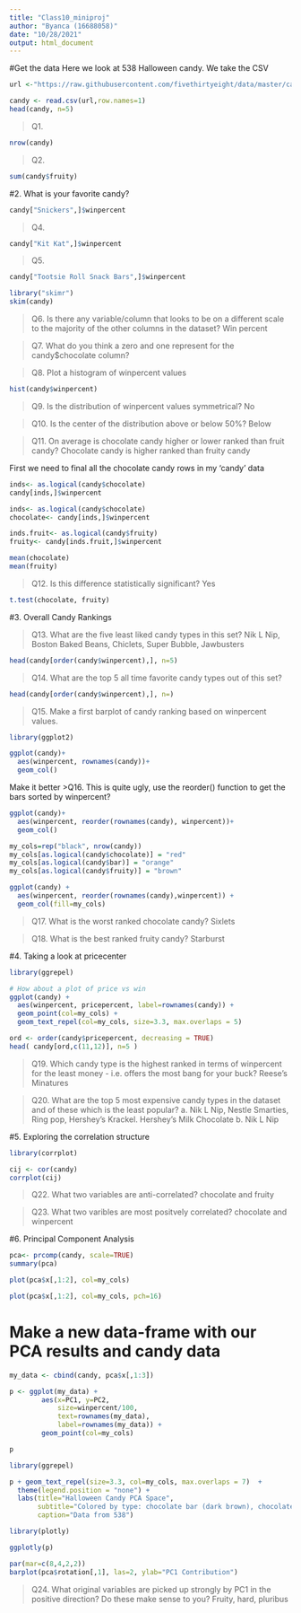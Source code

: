 ```yaml
---
title: "Class10_miniproj"
author: "Byanca (16688058)"
date: "10/28/2021"
output: html_document
---
```


#Get the data
Here we look at 538 Halloween candy. We take the CSV 

```r
url <-"https://raw.githubusercontent.com/fivethirtyeight/data/master/candy-power-ranking/candy-data.csv"

candy <- read.csv(url,row.names=1)
head(candy, n=5)
```
>Q1.

```r
nrow(candy)
```
>Q2.

```r
sum(candy$fruity)
```

#2. What is your favorite candy?

```r
candy["Snickers",]$winpercent
```

>Q4. 

```r
candy["Kit Kat",]$winpercent
```
>Q5.

```r
candy["Tootsie Roll Snack Bars",]$winpercent
```



```r
library("skimr")
skim(candy)
```

>Q6. Is there any variable/column that looks to be on a different scale to the majority of the other columns in the dataset?
      Win percent
      
>Q7. What do you think a zero and one represent for the candy$chocolate column?

>Q8. Plot a histogram of winpercent values

```r
hist(candy$winpercent)
```

>Q9. Is the distribution of winpercent values symmetrical?
No

>Q10. Is the center of the distribution above or below 50%?
Below

>Q11. On average is chocolate candy higher or lower ranked than fruit candy?
Chocolate candy is higher ranked than fruity candy

First we need to final all the chocolate candy rows in my 'candy' data

```r
inds<- as.logical(candy$chocolate)
candy[inds,]$winpercent 
```

```r
inds<- as.logical(candy$chocolate)
chocolate<- candy[inds,]$winpercent 

inds.fruit<- as.logical(candy$fruity)
fruity<- candy[inds.fruit,]$winpercent 

mean(chocolate)
mean(fruity)
```
>Q12. Is this difference statistically significant?
Yes

```r
t.test(chocolate, fruity)
```

#3. Overall Candy Rankings

>Q13. What are the five least liked candy types in this set?
Nik L Nip, Boston Baked Beans, Chiclets, Super Bubble, Jawbusters

```r
head(candy[order(candy$winpercent),], n=5)
```



>Q14. What are the top 5 all time favorite candy types out of this set?

```r
head(candy[order(candy$winpercent),], n=)
```

>Q15. Make a first barplot of candy ranking based on winpercent values.

```r
library(ggplot2)

ggplot(candy)+
  aes(winpercent, rownames(candy))+
  geom_col()
```

Make it better
>Q16. This is quite ugly, use the reorder() function to get the bars sorted by winpercent?

```r
ggplot(candy)+
  aes(winpercent, reorder(rownames(candy), winpercent))+
  geom_col()
```

```r
my_cols=rep("black", nrow(candy))
my_cols[as.logical(candy$chocolate)] = "red"
my_cols[as.logical(candy$bar)] = "orange"
my_cols[as.logical(candy$fruity)] = "brown"

ggplot(candy) + 
  aes(winpercent, reorder(rownames(candy),winpercent)) +
  geom_col(fill=my_cols) 
```
>Q17. What is the worst ranked chocolate candy?
Sixlets

>Q18. What is the best ranked fruity candy?
Starburst

#4. Taking a look at pricecenter

```r
library(ggrepel)

# How about a plot of price vs win
ggplot(candy) +
  aes(winpercent, pricepercent, label=rownames(candy)) +
  geom_point(col=my_cols) + 
  geom_text_repel(col=my_cols, size=3.3, max.overlaps = 5)
```
```r
ord <- order(candy$pricepercent, decreasing = TRUE)
head( candy[ord,c(11,12)], n=5 )
```

>Q19. Which candy type is the highest ranked in terms of winpercent for the least money - i.e. offers the most bang for your buck?
Reese's Minatures

>Q20. What are the top 5 most expensive candy types in the dataset and of these which is the least popular?
a. Nik L Nip, Nestle Smarties, Ring pop, Hershey's Krackel. Hershey's Milk Chocolate
b. Nik L Nip  

#5. Exploring the correlation structure

```r
library(corrplot)
```

```r
cij <- cor(candy)
corrplot(cij)
```
>Q22. What two variables are anti-correlated?
chocolate and fruity

>Q23. What two varibles are most positvely correlated?
chocolate and winpercent

#6. Principal Component Analysis
```r
pca<- prcomp(candy, scale=TRUE)
summary(pca)
```
 
```r
plot(pca$x[,1:2], col=my_cols)
```

```r
plot(pca$x[,1:2], col=my_cols, pch=16)
```
# Make a new data-frame with our PCA results and candy data

```r
my_data <- cbind(candy, pca$x[,1:3])
```

```r
p <- ggplot(my_data) + 
        aes(x=PC1, y=PC2, 
            size=winpercent/100,  
            text=rownames(my_data),
            label=rownames(my_data)) +
        geom_point(col=my_cols)

p
```

```r
library(ggrepel)

p + geom_text_repel(size=3.3, col=my_cols, max.overlaps = 7)  + 
  theme(legend.position = "none") +
  labs(title="Halloween Candy PCA Space",
       subtitle="Colored by type: chocolate bar (dark brown), chocolate other (light brown), fruity (red), other (black)",
       caption="Data from 538")
```



```r
library(plotly)
```
```r
ggplotly(p)
```

```r
par(mar=c(8,4,2,2))
barplot(pca$rotation[,1], las=2, ylab="PC1 Contribution")
```

>Q24. What original variables are picked up strongly by PC1 in the positive direction? Do these make sense to you?
Fruity, hard, pluribus